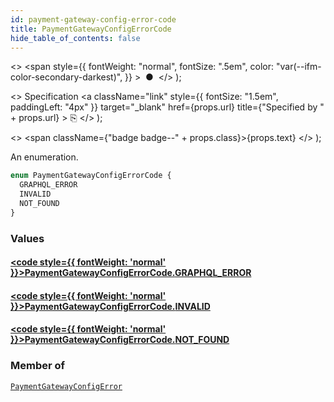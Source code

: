 ```yaml
---
id: payment-gateway-config-error-code
title: PaymentGatewayConfigErrorCode
hide_table_of_contents: false
---
```


  <>
    <span
      style={{
        fontWeight: "normal",
        fontSize: ".5em",
        color: "var(--ifm-color-secondary-darkest)",
      }}
    >
      &nbsp;●&nbsp;
    </span>
  </>
);

  <>
    Specification
    <a
      className="link"
      style={{ fontSize: "1.5em", paddingLeft: "4px" }}
      target="\_blank"
      href={props.url}
      title={"Specified by " + props.url}
    >
      ⎘
    </a>
  </>
);

  <>
    <span className={"badge badge--" + props.class}>{props.text}</span>
  </>
);

An enumeration.

```graphql
enum PaymentGatewayConfigErrorCode {
  GRAPHQL_ERROR
  INVALID
  NOT_FOUND
}
```

### Values

#### [<code style={{ fontWeight: 'normal' }}>PaymentGatewayConfigErrorCode.<b>GRAPHQL_ERROR</b></code>](#)

>

#### [<code style={{ fontWeight: 'normal' }}>PaymentGatewayConfigErrorCode.<b>INVALID</b></code>](#)

>

#### [<code style={{ fontWeight: 'normal' }}>PaymentGatewayConfigErrorCode.<b>NOT_FOUND</b></code>](#)

>

### Member of

[`PaymentGatewayConfigError`](../../../storefront/miscellaneous/objects/payment-gateway-config-error) <Badge class="secondary" text="object"/>
